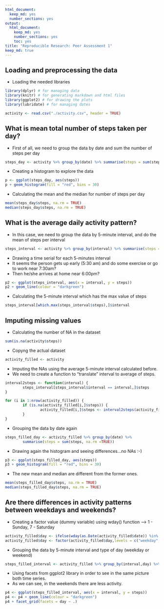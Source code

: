 ```yaml
---
html_document:
  keep_md: yes
  number_sections: yes
output: 
  html_document: 
    keep_md: yes
    number_sections: yes
    toc: yes
title: "Reproducible Research: Peer Assessment 1"
keep_md: true
---
```


## Loading and preprocessing the data

* Loading the needed libraries 
```r
library(dplyr) # for managing data 
library(knitr) # for generating markdown and html files
library(ggplot2) # for drawing the plots
library(lubridate) # for managing dates

activity <- read.csv("./activity.csv", header = TRUE)
```




## What is mean total number of steps taken per day?

* First of all, we need to group the data by date and sum the number of steps per day
```r
steps_day <- activity %>% group_by(date) %>% summarise(steps = sum(steps, na.rm =TRUE))
```

* Creating a histogram to explore the data
```r
p <- ggplot(steps_day, aes(steps))
p + geom_histogram(fill = "red", bins = 30)
```

* Calculating the mean and the median for number of steps per day
```r
mean(steps_day$steps, na.rm = TRUE)
median(steps_day$steps, na.rm = TRUE)
```



## What is the average daily activity pattern?
* In this case, we need to group the data by 5-minute interval, and do the mean of steps per interval
```r
steps_interval <- activity %>% group_by(interval) %>% summarise(steps = mean(steps, na.rm =TRUE))
```

* Drawing a time serial for each 5-minutes interval
* It seems the person gets up early (5:30 am) and do some exercise or go to work near 7:30am?
* Then he/she arrives at home near 6:00pm?
```r
p2 <- ggplot(steps_interval, aes(x = interval, y = steps))
p2 + geom_line(colour = "darkgreen")
```

* Calculating the 5-minute interval which has the max value of steps
```r
steps_interval[which.max(steps_interval$steps),]$interval
```


## Imputing missing values

* Calculating the number of NA in the dataset
```r
sum(is.na(activity$steps))
```

* Copyng the actual dataset
```r
activity_filled <- activity
```

* Imputing the NAs using the average 5-minute interval calculated before.
* We need to create a function to "translate" interval to average of steps.
```r
interval2steps <- function(interval) {
        steps_interval[steps_interval$interval == interval,]$steps
}

for (i in 1:nrow(activity_filled)) {
        if (is.na(activity_filled[i,]$steps)) {
                activity_filled[i,]$steps <- interval2steps(activity_filled[i,]$interval)  
        }
}
```

* Grouping the data by date again
```r
steps_filled_day <- activity_filled %>% group_by(date) %>% 
        summarise(steps = sum(steps, na.rm =TRUE))
```

* Drawing again the histogram and seeing differences...no NAs :-)
```r
p3 <- ggplot(steps_filled_day, aes(steps))
p3 + geom_histogram(fill = "red", bins = 30)
```

* The new mean and median are different from the former ones.
```r
mean(steps_filled_day$steps, na.rm = TRUE)
median(steps_filled_day$steps, na.rm = TRUE)
```



## Are there differences in activity patterns between weekdays and weekends?

* Creating a factor value (dummy variable) using wday() function --> 1 - Sunday, 7 - Saturday
```r
activity_filled$day <- ifelse(wday(as.Date(activity_filled$date)) %in% c(1,7), "weekend","weekday")
activity_filled$day <- factor(activity_filled$day,levels = c("weekday","weekend"))
```
* Grouping the data by 5-minute interval and type of day (weekday or weekend)
```r
steps_filled_interval <- activity_filled %>% group_by(interval,day) %>% summarise(steps = mean(steps, na.rm =TRUE))
```
* Using facets from ggplot2 library in order to see in the same picture both time series.
* As we can see, in the weekends there are less activity.
```r
p4 <- ggplot(steps_filled_interval, aes(x = interval, y = steps))
p4 <- p4 + geom_line(colour = "darkgreen")
p4 + facet_grid(facets = day ~ .)
```
